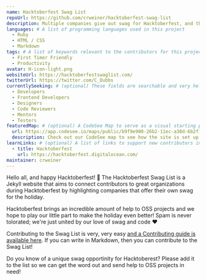 ```yaml
---
name: Hacktoberfest Swag List
repoUrl: https://github.com/crweiner/hacktoberfest-swag-list
description: Multiple companies give out swag for Hacktoberfest, and this repo tries to list them all.
languages: # A list of programming languages used in this project
  - Ruby
  - HTML / CSS
  - Markdown
tags: # A list of keywords relevant to the contributors for this project
  - First Timer Friendly
  - Productivity
avatar: H-icon-light.png
websiteUrl: https://hacktoberfestswaglist.com/
twitterUrl: https://twitter.com/C_Dubbs
currentlySeeking: # (optional) These fields are searchable and very helpful for contributors to match well with your project
  - Developers
  - Frontend Developers
  - Designers
  - Code Reviewers
  - Mentors
  - Testers
featuredMap: # (optional) A CodeSee Map to serve as a visual starting point for contributors
  url: https://app.codesee.io/maps/public/b9f9e900-26b2-11ec-a38d-6b2f104ddfe3
  description: Check out our CodeSee map to see how the site is set up!
learnLinks: # (optional) A list of links to support new contributors in learning about your project and tech stack and culture / community
  - title: Hacktoberfest
    url: https://hacktoberfest.digitalocean.com/
maintainer: crweiner
---
```


<!-- Divide your content into sections using our handy shortcodes. Each section is optional -->

<Overview>

Hello all, and happy Hacktoberfest! :wave: The Hacktoberfest Swag List is a Jekyll website that aims to connect contributors to great organizations during Hacktoberfest by highlighting companies that offer their own swag for the holiday.

Hacktoberfest brings an incredible amount of help to OSS projects and we hope to play our little part to make the holiday even better! Spam is never tolorated; we're just united by our love of swag and code :heart:

</Overview>

<Contributing>

Contributing to the Swag List is very, very easy [and a Contributing guide is available here](https://hacktoberfestswaglist.com/contributing). If you can write in Markdown, then you can contribute to the Swag List!

Do you know of a unique swag opportinity for Hacktoberest? Please add it to the list so we can get the word out and send help to OSS projects in need!

</Contributing>
